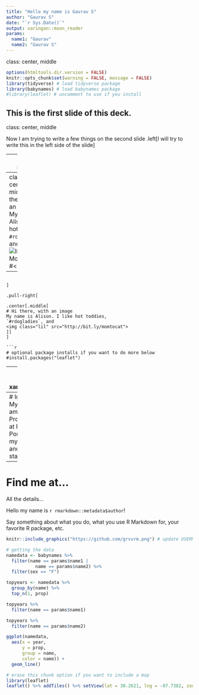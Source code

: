 ```yaml
---
title: "Hello my name is Gaurav S"
author: "Gaurav S"
date: "`r Sys.Date()`"
output: xaringan::moon_reader
params:
  name1: "Gaurav"
  name2: "Gaurav S"
---
```

class: center, middle <!-- # First slide starts from here -->

```r
options(htmltools.dir.version = FALSE)
knitr::opts_chunk$set(warning = FALSE, message = FALSE)
library(tidyverse) # load tidyverse package
library(babynames) # load babynames package
#library(leaflet) # uncomment to use if you install
```

This is the first slide of this deck.
---
class: center, middle

Now I am trying to write a few things on the second slide
.left[I will try to write this in the left side of the slide]

---
class: middle

.pull-left[
```r
---
class: center, middle 
# Hi there, with an image
My name is Alison. I like hot toddies, 
`#rdogladies`, and
![Image of Momtocat](http://bit.ly/momtocat)  #<<
---
```

]

.pull-right[

.center[.middle[
# Hi there, with an image
My name is Alison. I like hot toddies, 
`#rdogladies`, and
<img class="lil" src="http://bit.ly/momtocat">
]]
]

```r
# optional package installs if you want to do more below
#install.packages("leaflet")
```

---
title: "armdeck"
output: xaringan::moon_reader 
---
# Introduce yourself!
> My name is Alison and I am a Data Scientist & Professional Educator at RStudio. I live in Portland, Oregon with my husband, daughter, and our sourdough starter.
---
# Find me at...
All the details...


<!-- introduce yourself here -->

Hello my name is `r rmarkdown::metadata$author`!

Say something about what you do, what you use R Markdown for, your favorite R package, etc.

<!-- include an image here, if you have a GitHub account use your profile pic! -->

```r
knitr::include_graphics("https://github.com/grvsrm.png") # update USERNAME here
```



<!-- we make the data here -->

```r
# getting the data
namedata <- babynames %>%
  filter(name == params$name1 | 
           name == params$name2) %>% 
  filter(sex == "F") 
```

<!-- get and see top years for each name -->

```r
topyears <- namedata %>% 
  group_by(name) %>% 
  top_n(1, prop) 
```


```r
topyears %>% 
  filter(name == params$name1)
```


```r
topyears %>% 
  filter(name == params$name2)
```


<!-- plot name popularity over time -->


```r
ggplot(namedata, 
  aes(x = year, 
      y = prop,  
      group = name, 
      color = name)) + 
  geom_line() 
```


<!-- where are you from? -->


```r
# erase this chunk option if you want to include a map
library(leaflet)
leaflet() %>% addTiles() %>% setView(lat = 30.2621, lng = -97.7382, zoom = 17)
```




